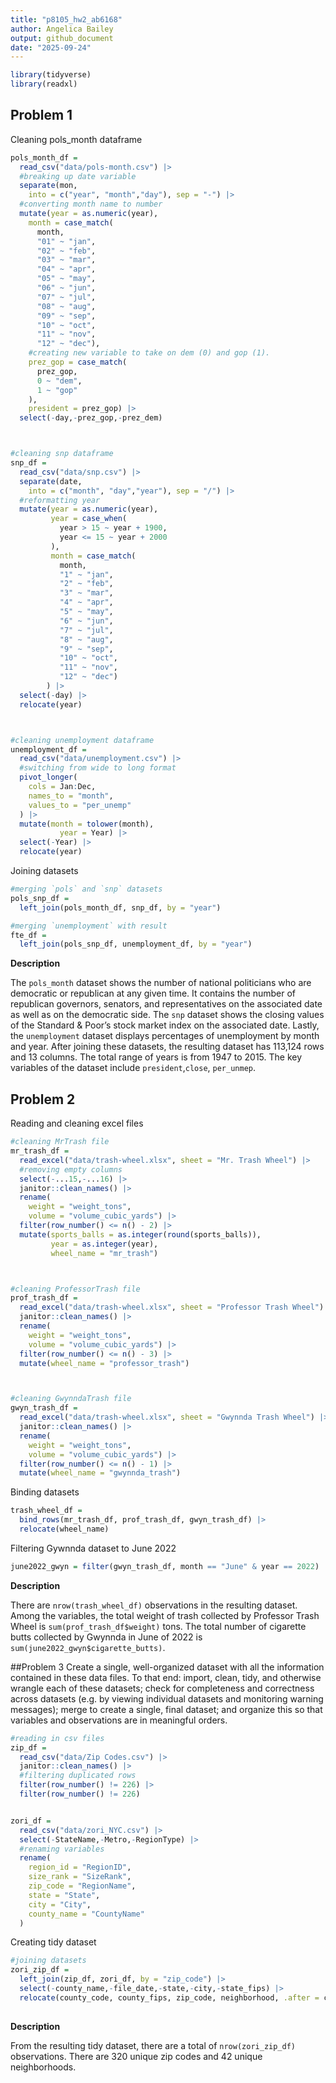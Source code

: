 ```yaml
---
title: "p8105_hw2_ab6168"
author: Angelica Bailey
output: github_document
date: "2025-09-24"
---
```


```r
library(tidyverse)
library(readxl)
```


## Problem 1

Cleaning pols_month dataframe
```r
pols_month_df = 
  read_csv("data/pols-month.csv") |> 
  #breaking up date variable
  separate(mon,
    into = c("year", "month","day"), sep = "-") |> 
  #converting month name to number
  mutate(year = as.numeric(year),
    month = case_match(
      month,
      "01" ~ "jan",
      "02" ~ "feb",
      "03" ~ "mar",
      "04" ~ "apr",
      "05" ~ "may",
      "06" ~ "jun",
      "07" ~ "jul",
      "08" ~ "aug",
      "09" ~ "sep",
      "10" ~ "oct",
      "11" ~ "nov",
      "12" ~ "dec"),
    #creating new variable to take on dem (0) and gop (1).
    prez_gop = case_match(
      prez_gop,
      0 ~ "dem",
      1 ~ "gop"
    ),
    president = prez_gop) |> 
  select(-day,-prez_gop,-prez_dem)



#cleaning snp dataframe
snp_df = 
  read_csv("data/snp.csv") |> 
  separate(date,
    into = c("month", "day","year"), sep = "/") |> 
  #reformatting year
  mutate(year = as.numeric(year),
         year = case_when(
           year > 15 ~ year + 1900,
           year <= 15 ~ year + 2000
         ),
         month = case_match(
           month,
           "1" ~ "jan",
           "2" ~ "feb",
           "3" ~ "mar",
           "4" ~ "apr",
           "5" ~ "may",
           "6" ~ "jun",
           "7" ~ "jul",
           "8" ~ "aug",
           "9" ~ "sep",
           "10" ~ "oct",
           "11" ~ "nov",
           "12" ~ "dec")
        ) |> 
  select(-day) |> 
  relocate(year)



#cleaning unemployment dataframe
unemployment_df = 
  read_csv("data/unemployment.csv") |> 
  #switching from wide to long format
  pivot_longer(
    cols = Jan:Dec,
    names_to = "month",
    values_to = "per_unemp"
  ) |> 
  mutate(month = tolower(month), 
           year = Year) |> 
  select(-Year) |> 
  relocate(year)


```


Joining datasets

```r
#merging `pols` and `snp` datasets
pols_snp_df =
  left_join(pols_month_df, snp_df, by = "year") 

#merging `unemployment` with result
fte_df =
  left_join(pols_snp_df, unemployment_df, by = "year")
```

**Description**

The `pols_month` dataset shows the number of national politicians who are democratic or republican at any given time. It contains the number of republican governors, senators, and representatives on the associated date as well as on the democratic side. The `snp` dataset shows the closing values of the Standard & Poor's stock market index on the associated date. Lastly, the `unemployment` dataset displays percentages of unemployment by month and year. After joining these datasets, the resulting dataset has 113,124 rows and 13 columns. The total range of years is from 1947 to 2015. The key variables of the dataset include `president`,`close`, `per_unmep`.


## Problem 2

Reading and cleaning excel files
```r
#cleaning MrTrash file
mr_trash_df = 
  read_excel("data/trash-wheel.xlsx", sheet = "Mr. Trash Wheel") |> 
  #removing empty columns
  select(-...15,-...16) |> 
  janitor::clean_names() |> 
  rename(
    weight = "weight_tons",
    volume = "volume_cubic_yards") |> 
  filter(row_number() <= n() - 2) |>
  mutate(sports_balls = as.integer(round(sports_balls)),
         year = as.integer(year),
         wheel_name = "mr_trash")



#cleaning ProfessorTrash file  
prof_trash_df = 
  read_excel("data/trash-wheel.xlsx", sheet = "Professor Trash Wheel") |>
  janitor::clean_names() |> 
  rename(
    weight = "weight_tons",
    volume = "volume_cubic_yards") |> 
  filter(row_number() <= n() - 3) |> 
  mutate(wheel_name = "professor_trash")



#cleaning GwynndaTrash file
gwyn_trash_df =
  read_excel("data/trash-wheel.xlsx", sheet = "Gwynnda Trash Wheel") |> 
  janitor::clean_names() |> 
  rename(
    weight = "weight_tons",
    volume = "volume_cubic_yards") |> 
  filter(row_number() <= n() - 1) |> 
  mutate(wheel_name = "gwynnda_trash")

```


Binding datasets
```r
trash_wheel_df =
  bind_rows(mr_trash_df, prof_trash_df, gwyn_trash_df) |> 
  relocate(wheel_name)
```



Filtering Gywnnda dataset to June 2022
```r
june2022_gwyn = filter(gwyn_trash_df, month == "June" & year == 2022)
```


**Description**

There are `nrow(trash_wheel_df)` observations in the resulting dataset. Among the variables, the total weight of trash collected by Professor Trash Wheel is `sum(prof_trash_df$weight)` tons. The total number of cigarette butts collected by Gwynnda in June of 2022 is  `sum(june2022_gwyn$cigarette_butts)`.



##Problem 3
Create a single, well-organized dataset with all the information contained in these data files. To that end: import, clean, tidy, and otherwise wrangle each of these datasets; check for completeness and correctness across datasets (e.g. by viewing individual datasets and monitoring warning messages); merge to create a single, final dataset; and organize this so that variables and observations are in meaningful orders.



```r
#reading in csv files
zip_df = 
  read_csv("data/Zip Codes.csv") |> 
  janitor::clean_names() |> 
  #filtering duplicated rows
  filter(row_number() != 226) |> 
  filter(row_number() != 226)


zori_df =
  read_csv("data/zori_NYC.csv") |> 
  select(-StateName,-Metro,-RegionType) |> 
  #renaming variables
  rename(
    region_id = "RegionID",
    size_rank = "SizeRank",
    zip_code = "RegionName",
    state = "State",
    city = "City",
    county_name = "CountyName"
  )

```



Creating tidy dataset

```r
#joining datasets
zori_zip_df =
  left_join(zip_df, zori_df, by = "zip_code") |> 
  select(-county_name,-file_date,-state,-city,-state_fips) |> 
  relocate(county_code, county_fips, zip_code, neighborhood, .after = county)
  
```

**Description**

From the resulting tidy dataset, there are a total of `nrow(zori_zip_df)` observations. There are 320 unique zip codes and 42 unique neighborhoods.





